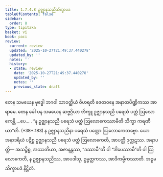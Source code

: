 ```yaml
---
title: 1.7.4.8 ဥဇ္ဈာနသညီသိက္ခာပဒ
tableOfContents: false
sidebar:
  order: 8
type: tipitaka
basket: vi
book: paci
review:
  current: review
  updated: '2025-10-27T21:49:37.440278'
  updated_by: ''
  notes: ''
  history:
  - state: review
    date: '2025-10-27T21:49:37.440278'
    updated_by: ''
    notes: ''
    previous_state: draft
---
```



<ReviewStatus review={frontmatter.review} showDetails={true} />

<HypothesisAnnotation frontmatter={frontmatter} />

<DynamicBreadcrumb />

<Division number="614" book="paci" e="ch" v="2" p="254">

<Paragraph number="1874" book="paci">
တေန သမယေန ဗုဒ္ဓေါ ဘဂဝါ သာဝတ္ထိယံ ဝိဟရတိ ဇေတဝနေ အနာထပိဏ္ဍိကဿ အာရာမေ. တေန ခေါ ပန သမယေန ဆဗ္ဗဂ္ဂိယာ ဘိက္ခူ ဥဇ္ဈာနသညီ ပရေသံ ပတ္တံ ဩလောကေန္တိ …ပေ… .
</Paragraph>

<Paragraph number="1875" book="paci">
<Emphasis>“န ဥဇ္ဈာနသညီ ပရေသံ ပတ္တံ ဩလောကေဿာမီတိ သိက္ခာ ကရဏီယာ”</Emphasis>တိ. (*38*:<Emphasis>183</Emphasis>)
</Paragraph>

<Paragraph number="1876" book="paci">
န ဥဇ္ဈာနသညိနာ ပရေသံ ပတ္တော ဩလောကေတဗ္ဗော. ယော အနာဒရိယံ ပဋိစ္စ ဥဇ္ဈာနသညီ ပရေသံ ပတ္တံ ဩလောကေတိ, အာပတ္တိ ဒုက္ကဋဿ.
</Paragraph>

<Paragraph number="1877" book="paci">
အနာပတ္တိ— အသဉ္စိစ္စ, အဿတိယာ, အဇာနန္တဿ, “ဒဿာမီ”တိ ဝါ “ဒါပေဿာမီ”တိ ဝါ ဩလောကေတိ, န ဥဇ္ဈာနသညိဿ, အာပဒါသု, ဥမ္မတ္တကဿ, အာဒိကမ္မိကဿာတိ.

</Paragraph>
</Division>

<Paragraph number="1878" type="center" book="paci">
အဋ္ဌမသိက္ခာပဒံ နိဋ္ဌိတံ.
</Paragraph>